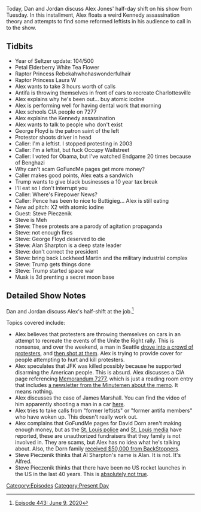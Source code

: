 {{DEFAULTSORT:
    #_EPISODE_0443:June 9, 2020
}}{{Episode
    | title           = June 9, 2020
    | caption         = Listen to this episode on [https://knowledgefight.libsyn.com/443-june-9-2020 Libsyn] [https://open.spotify.com/episode/7Eg3HkwcuUK5J9v0HzuEAb Spotify]
    | episodeNumber   = 443
    | length          = 01:15:19
    | airDate         = June 10, 2020
    | coverageDate    = June 9, 2020
    | episodeType     = [[:Category:Present Day|Present Day]]
    | appearance      = [[George Floyd]], [[Mike Pence]], [[Pete Buttigieg]], [[Steve Pieczenik]], [[Elon Musk]]
    | beverage        = Petal Elderberry White Tea Flower
    | previousEpisode = [[442: June 5, 2020]]
    | nextEpisode     = [[We'll Be Back On Monday]]
}}

{{Stub}}

Today, Dan and Jordan discuss Alex Jones' half-day shift on his show from Tuesday. In this installment, Alex floats a weird Kennedy assassination theory and attempts to find some reformed leftists in his audience to call in to the show.

==Tidbits==

*Year of Seltzer update: 104/500
*Petal Elderberry White Tea Flower
*Raptor Princess Rebekahwhohaswonderfulhair
*Raptor Princess Laura W
*Alex wants to take 3 hours worth of calls
*Antifa is throwing themselves in front of cars to recreate Charlottesville
*Alex explains why he's been out... buy atomic iodine
*Alex is performing well for having dental work that morning
*Alex schools CIA people on 7277
*Alex explains the Kennedy assassination
*Alex wants to talk to people who don't exist
*George Floyd is the patron saint of the left
*Protestor shoots driver in head
*Caller: I'm a leftist. I stopped protesting in 2003
*Caller: I'm a leftist, but fuck Occupy Wallstreet
*Caller: I voted for Obama, but I've watched Endgame 20 times because of Benghazi
*Why can't scam GoFundMe pages get more money?
*Caller makes good points, Alex eats a sandwich
*Trump wants to give black businesses a 10 year tax break
*I'll eat so I don't interrupt you
*Caller: Where's Firepower News?
*Caller: Pence has been to nice to Buttigieg... Alex is still eating
*New ad pitch: X2 with atomic iodine
*Guest: Steve Pieczenik
*Steve is Meh
*Steve: These protests are a parody of agitation propaganda
*Steve: not enough fires
*Steve: George Floyd deserved to die
*Steve: Alan Sharpton is a deep state leader
*Steve: don't correct the president
*Steve: bring back Lockheed Martin and the military industrial complex
*Steve: Trump gets things done
*Steve: Trump started space war
*Musk is 3d prenting a secret moon base

==Detailed Show Notes==

Dan and Jordan discuss Alex's half-shift at the job.<ref>[https://knowledgefight.com/research/2020/6/10/episode-443-june-9-2020 Episode 443: June 9, 2020]</ref>

Topics covered include:

*Alex believes that protesters are throwing themselves on cars in an attempt to recreate the events of the Unite the Right rally. This is nonsense, and over the weekend, a man in Seattle [https://www.seattletimes.com/seattle-news/crime/man-shot-after-gunman-drives-car-into-capitol-hill-protesters/ drove into a crowd of protesters], and [https://www.seattletimes.com/seattle-news/crime/gunman-accused-of-driving-into-george-floyd-protesters-and-shooting-a-man-held-on-investigation-of-assault/ then shot at them]. Alex is trying to provide cover for people attempting to hurt and kill protesters.
*Alex speculates that JFK was killed possibly because he supported disarming the American people. This is absurd. Alex discusses a CIA page referencing [https://famguardian.org/Subjects/GunControl/Law/freedom-from-war-state-dept-pub-7277.pdf Memorandum 7277], which is just a reading room entry that includes [https://www.cia.gov/library/readingroom/docs/CIA-RDP88-01315R000300540023-8.pdf a newsletter from the Minutemen about the memo]. It means nothing.
*Alex discusses the case of James Marshall. You can find the video of him apparently shooting a man in a car [https://krdo.com/news/2020/06/06/video-shows-moments-surrounding-alamosa-protest-shooting/ here].
*Alex tries to take calls from "former leftists" or "former antifa members" who have woken up. This doesn't really work out.
*Alex complains that GoFundMe pages for David Dorn aren't making enough money, but as the [https://www.foxnews.com/us/st-louis-police-fake-gofundme-george-floyd-riots-david-dorn St. Louis police] and [https://kmox.radio.com/articles/news/scam-fake-gofundme-accounts-made-for-man-killed-by-looters St. Louis media] have reported, these are unauthorized fundraisers that they family is not involved in. They are scams, but Alex has no idea what he's talking about. Also, the Dorn family [https://backstoppers.org/assistance-to-the-family-of-capt-ret-david-dorn/ received $50,000 from BackStoppers].
*Steve Pieczenik thinks that Al Sharpton's name is Alan. It is not. It's Alfred.
*Steve Pieczenik thinks that there have been no US rocket launches in the US in the last 40 years. This is [https://www.nasa.gov/mission_pages/shuttle/shuttlemissions/sts135/launch/sts-135_mission-overview.html absolutely not true].

[[Category:Episodes]]
[[Category:Present Day]]
